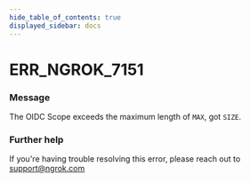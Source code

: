 ```yaml
---
hide_table_of_contents: true
displayed_sidebar: docs
---
```



# ERR_NGROK_7151

### Message
The OIDC Scope exceeds the maximum length of `MAX`, got `SIZE`.

<ErrorDetails error='err_ngrok_7151' />


### Further help
If you're having trouble resolving this error, please reach out to [support@ngrok.com](mailto:support@ngrok.com?subject=Help%20with%20ERR_NGROK_7151)

